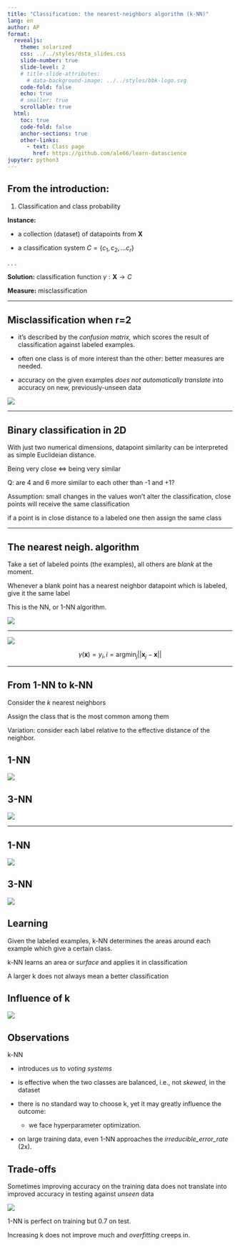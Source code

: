 ```yaml
---
title: "Classification: the nearest-neighbors algorithm (k-NN)"
lang: en
author: AP 
format:
  revealjs: 
    theme: solarized
    css: ../../styles/dsta_slides.css
    slide-number: true
    slide-level: 2
    # title-slide-attributes:
      # data-background-image: ../../styles/bbk-logo.svg
    code-fold: false
    echo: true
    # smaller: true
    scrollable: true
  html:
    toc: true
    code-fold: false
    anchor-sections: true
    other-links:
      - text: Class page
        href: https://github.com/ale66/learn-datascience
jupyter: python3
---
```


## From the introduction:

1. Classification and class probability

__Instance:__

* a collection (dataset) of datapoints from $\mathbf{X}$

* a classification system $C = \{c_1, c_2, \dots c_r\}$

. . .

__Solution:__  classification function $\gamma: \mathbf{X} \rightarrow C$

__Measure:__ misclassification

-----

## Misclassification when r=2 
 
 - it's described by the *confusion matrix,* which scores the result of classification against labeled examples.

- often one class is of more interest than the other: better measures are needed.

- accuracy on the given examples *does not automatically translate* into accuracy on new, previously-unseen data


![](./imgs/confusion_matrix-small.png)


-----

## Binary classification in 2D

With just two numerical dimensions, datapoint similarity can be interpreted as simple Euclideian distance.

Being very close $\Longleftrightarrow$ being very similar

Q: are 4 and 6 more similar to each other than -1 and +1?

Assumption: small changes in the values won't alter the classification, close points will receive the same classification 

if a point is in close distance to a labeled one then assign the same class


-----

## The nearest neigh. algorithm

Take a set of labeled points (the examples), all others are *blank* at the moment. 

Whenever a blank point has a nearest neighbor datapoint which is labeled, give it the same label

This is the NN, or 1-NN algorithm.

![](imgs/knn_boundary_test_points.png){scale=40%}


-----

![](imgs/knn_boundary_k1.png)

$$\gamma(\mathbf{x}) = y_i, i = \text{argmin}_j ||\mathbf{x}_j - \mathbf{x}||$$


-----

## From 1-NN to k-NN

Consider the *k* nearest neighbors

Assign the class that is the most common among them

Variation: consider each label relative to the effective distance of the neighbor.


## 1-NN

![](./imgs/knn_boundary_k1.png) 


## 3-NN

![](./imgs/knn_boundary_k3.png)

-----


## 1-NN

![](./imgs/knn_boundary_k1.png) 


## 3-NN

![](./imgs/knn_boundary_k3.png)







## Learning

Given the labeled examples, k-NN determines the areas around each example which give a certain class.

k-NN learns an area or *surface* and applies it in classification

A larger k does not always mean a better classification


## Influence of k 

![](imgs/knn_boundary_varying_k.png)


## Observations

k-NN 

- introduces us to *voting systems*

- is effective when the two classes are balanced, i.e., not *skewed,* in the dataset
  
- there is no standard way to choose k, yet it may greatly influence the outcome: 
  - we face hyperparameter optimization.

- on large training data, even 1-NN approaches the *irreducible_error_rate* (2x).


## Trade-offs

Sometimes improving accuracy on the training data does not translate into improved accuracy in testing against *unseen* data

![](imgs/knn_model_complexity.png)

1-NN is perfect on training but 0.7 on test. 

Increasing k does not improve much and *overfitting* creeps in.